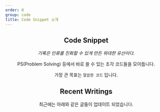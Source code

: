 ---
order: 0
group: code
title: Code Snippet 소개
---

<Header />

## Code Snippet

*기록은 인류를 진화할 수 있게 만든 위대한 유산이다.*

PS(Problem Solving) 등에서 바로 쓸 수 있는 조각 코드들을 모아둡니다.

가장 큰 목표는 `깔끔한 코드` 입니다.

## Recent Writings

최근에는 아래와 같은 글들이 업데이트 되었습니다.

<RecentWritings filter="/code" />

